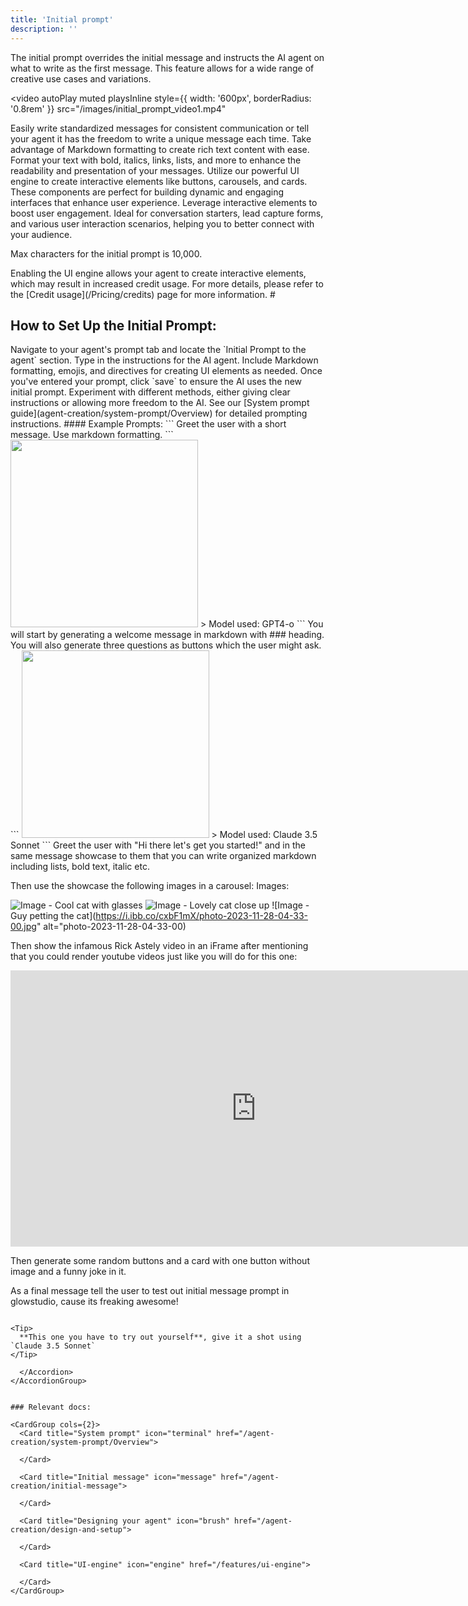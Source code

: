 ```yaml
---
title: 'Initial prompt'
description: ''
---
```



The initial prompt overrides the initial message and instructs the AI agent on what to write as the first message. This feature allows for a wide range of creative use cases and variations.

<video
  autoPlay
  muted
  playsInline
  style={{ width: '600px', borderRadius: '0.8rem' }}
  src="/images/initial_prompt_video1.mp4"
></video>



<Card title="Key Features:" icon="sparkles">
  <CardGroup cols={2}>
    <Card title="Standardized Messages" icon="message">
      Easily write standardized messages for consistent communication or tell your agent it has the freedom to write a unique message each time. 
    </Card>
    <Card title="Markdown Support" icon="markdown">
      Take advantage of Markdown formatting to create rich text content with ease. Format your text with bold, italics, links, lists, and more to enhance the readability and presentation of your messages.
    </Card>
    <Card title="UI Engine" icon="engine">
      Utilize our powerful UI engine to create interactive elements like buttons, carousels, and cards. These components are perfect for building dynamic and engaging interfaces that enhance user experience.
    </Card>
    <Card title="User Engagement" icon="users">
      Leverage interactive elements to boost user engagement. Ideal for conversation starters, lead capture forms, and various user interaction scenarios, helping you to better connect with your audience.
    </Card>
  </CardGroup>
</Card>


<Note>Max characters for the initial prompt is 10,000.</Note>


<Warning>
 Enabling the UI engine allows your agent to create interactive elements, which may result in increased credit usage. For more details, please refer to the [Credit usage](/Pricing/credits) page for more information.
</Warning>
#



## How to Set Up the Initial Prompt:
<Steps>
  <Step title="Access the Initial Prompt Section">
    Navigate to your agent's prompt tab and locate the `Initial Prompt to the agent` section.
  </Step>
  <Step title="Enter Your Prompt">
    Type in the instructions for the AI agent. Include Markdown formatting, emojis, and directives for creating UI elements as needed.
  </Step>
  <Step title="Save Your Changes">
    Once you've entered your prompt, click `save` to ensure the AI uses the new initial prompt.
  </Step>
  <Step title="Test and Iterate">
    Experiment with different methods, either giving clear instructions or allowing more freedom to the AI. See our [System prompt guide](agent-creation/system-prompt/Overview) for detailed prompting instructions.
  </Step>
</Steps>
#### Example Prompts:

<AccordionGroup>
  <Accordion title="Standard Greeting (without UI-engine)">
    ```
    Greet the user with a short message.
    Use markdown formatting.
    ```
    <img style={{ borderRadius: '1.0rem' }} width="300" src="https://i.imgur.com/OXLXvuN.jpeg"/>
> Model used: GPT4-o
  </Accordion>
  <Accordion title="Interactive Greeting">
    ```
    You will start by generating a welcome message in markdown with ### heading.
    You will also generate three questions as buttons which the user might ask.
    ```
    <img style={{ borderRadius: '1.0rem' }} width="300" src="https://i.imgur.com/yRAdThb.png"/>
> Model used: Claude 3.5 Sonnet
  </Accordion>
  <Accordion title="The whole shabang (Warning: you might get rickrolled)">
    ```
    Greet the user with "Hi there let's get you started!" and in the same message showcase to them that you can write organized markdown including lists, bold text, italic etc.

Then use the showcase the following images in a carousel:
Images:

![Image - Cool cat with glasses](https://i.ibb.co/7GZGLBh/a5oyaaaaaaaaaa.png)
![Image - Lovely cat close up](https://i.ibb.co/kcTJppf/photo-2023-08-07-19-19-08.jpg)
![Image - Guy petting the cat](https://i.ibb.co/cxbF1mX/photo-2023-11-28-04-33-00.jpg" alt="photo-2023-11-28-04-33-00)

Then show the infamous Rick Astely video in an iFrame after mentioning that you could render youtube videos just like you will do for this one:
<iframe width="786" height="442" src="https://www.youtube.com/embed/dQw4w9WgXcQ" title="Rick Astley - Never Gonna Give You Up (Official Music Video)" frameborder="0" allow="accelerometer; autoplay; clipboard-write; encrypted-media; gyroscope; picture-in-picture; web-share" referrerpolicy="strict-origin-when-cross-origin" allowfullscreen></iframe>

Then generate some random buttons and a card with one button without image and a funny joke in it.

As a final message tell the user to test out initial message prompt in glowstudio, cause its freaking awesome!
```

<Tip>
  **This one you have to try out yourself**, give it a shot using `Claude 3.5 Sonnet`
</Tip>

  </Accordion>
</AccordionGroup>


### Relevant docs:

<CardGroup cols={2}>
  <Card title="System prompt" icon="terminal" href="/agent-creation/system-prompt/Overview">
    
  </Card>

  <Card title="Initial message" icon="message" href="/agent-creation/initial-message">
    
  </Card>
  
  <Card title="Designing your agent" icon="brush" href="/agent-creation/design-and-setup">
    
  </Card>

  <Card title="UI-engine" icon="engine" href="/features/ui-engine">
    
  </Card>
</CardGroup>
